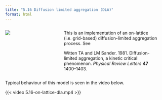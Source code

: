 ```yaml
---
title: "5.16 Diffusion limited aggregation (DLA)"
format: html
---
```


:::: {.columns}
::: {.column width=35%}
[![](5.16-onlattice-dla.png){style="padding-right:10px;"}](5.16-on-lattice-dla.nlogox)
:::

::: {.column width=65%}
This is an implementation of an on-lattice (i.e. grid-based) diffusion-limited aggregation process. See

Witten TA and LM Sander. 1981. Diffusion-limited aggregation, a kinetic critical phenomenon. _Physical Review Letters_ **47** 1400–1403.
:::
::::

Typical behaviour of this model is seen in the video below.

{{< video 5.16-on-lattice-dla.mp4 >}}